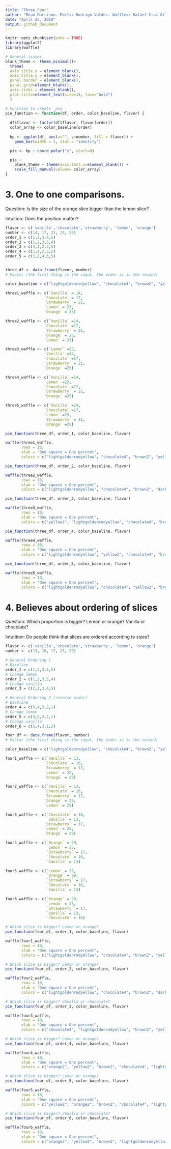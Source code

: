 ```yaml
---
title: "Three_Four"
author: "Beau Harrison. Edits: Rodrigo Valdes. Waffles: Rafael Cruz Gil"
date: "April 25, 2018"
output: github_document
---
```


```r
knitr::opts_chunk$set(echo = TRUE)
library(ggplot2)
library(waffle)
```

```r
# General issues
blank_theme <- theme_minimal()+
  theme(
  axis.title.x = element_blank(),
  axis.title.y = element_blank(),
  panel.border = element_blank(),
  panel.grid=element_blank(),
  axis.ticks = element_blank(),
  plot.title=element_text(size=14, face="bold")
  )
```

```r
# Function to create  pie
pie_function <- function(df, order, color_baseline, flavor) {
  
  df$flavor <- factor(df$flavor, flavor[order])
  color_array <- color_baseline[order]
  
  bp <- ggplot(df, aes(x="", y=number, fill = flavor)) + 
    geom_bar(width = 1, stat = "identity")

  pie <- bp + coord_polar("y", start=0)

  pie +  
    blank_theme + theme(axis.text.x=element_blank()) + 
    scale_fill_manual(values= color_array)
}
```

# 3. One to one comparisons.

Question: Is the size of the orange slice bigger than the lemon slice?

Intuition: Does the position matter?

```r
flavor <- c('vanilla','chocolate','strawberry', 'lemon', 'orange')
number <- c(14, 17, 21, 23, 25)
order_1 = c(1,2,3,4,5)
order_2 = c(1,2,3,5,4)
order_3 = c(4,1,2,3,5)
order_4 = c(1,4,2,3,5)
order_5 = c(1,2,4,3,5)


three_df <- data.frame(flavor, number)
# Factor (the first thing is the input, the order is in the second)

color_baseline = c("lightgoldenrodyellow", "chocolate4", "brown2", "yellow2", "darkorange2")

three1_waffle <- c(`Vanilla` = 14,
                 `Chocolate` = 17,
                 `Strawberry` = 21,
                 `Lemon` = 23,
                 `Orange` = 25)

three2_waffle <- c(`Vanilla` =14,
                 `Chocolate` =17,
                 `Strawberry` = 21,
                 `Orange` = 25,
                 `Lemon` = 23)

three3_waffle <- c(`Lemon` =23,
                 `Vanilla` =14,
                 `Chocolate` =17,
                 `Strawberry` = 21,
                 `Orange` =25)

three4_waffle <- c(`Vanilla` =14,
                 `Lemon` =23,
                 `Chocolate` =17,
                 `Strawberry` = 21,
                 `Orange` =25)

three5_waffle <- c(`Vanilla` =14,
                 `Chocolate` =17,
                 `Lemon` =23,
                 `Strawberry` = 21,
                 `Orange` =25)
```

```r
pie_function(three_df, order_1, color_baseline, flavor)

waffle(three1_waffle,
       rows = 10,
       xlab = "One square = One percent",
       colors = c("lightgoldenrodyellow", "chocolate4", "brown2", "yellow2", "darkorange2"))

pie_function(three_df, order_2, color_baseline, flavor)

waffle(three2_waffle,
       rows = 10,
       xlab = "One square = One percent",
       colors = c("lightgoldenrodyellow", "chocolate4", "brown2", "darkorange2", "yellow2"))

pie_function(three_df, order_3, color_baseline, flavor)

waffle(three3_waffle,
       rows = 10,
       xlab = "One square = One percent",
       colors = c("yellow2", "lightgoldenrodyellow", "chocolate4", "brown2", "darkorange2"))

pie_function(three_df, order_4, color_baseline, flavor)

waffle(three4_waffle,
       rows = 10,
       xlab = "One square = One percent",
       colors = c("lightgoldenrodyellow", "yellow2", "chocolate4", "brown2", "darkorange2"))

pie_function(three_df, order_5, color_baseline, flavor)

waffle(three5_waffle,
       rows = 10,
       xlab = "One square = One percent",
       colors = c("lightgoldenrodyellow", "chocolate4", "yellow2", "brown2", "darkorange2"))

```

# 4. Believes about ordering of slices

Question: Which proportion is bigger? Lemon or orange? Vanilla or chocolate?

Intutition: Do people think that slices are ordered according to sizes?

```r
flavor <- c('vanilla','chocolate','strawberry', 'lemon', 'orange')
number <- c(13, 16, 17, 25, 29)

# General Ordering 1
# Baseline
order_1 = c(1,2,3,4,5)
# Change lemon
order_2 = c(1,2,3,5,4)
# Change vanilla
order_3 = c(2,1,3,4,5)

# General Ordering 2 (reverse order)
# Baseline
order_4 = c(5,4,3,2,1)
# Chnage lemon 
order_5 = c(4,5,3,2,1)
# Change vanilla
order_6 = c(5,4,3,1,2)

four_df <- data.frame(flavor, number)
# Factor (the first thing is the input, the order is in the second)

color_baseline = c("lightgoldenrodyellow", "chocolate4", "brown2", "yellow2", "darkorange2")

four1_waffle <- c(`Vanilla` = 13,
                 `Chocolate` = 16,
                 `Strawberry` = 17,
                 `Lemon` = 25,
                 `Orange` = 29)

four2_waffle <- c(`Vanilla` = 13,
                 `Chocolate` = 16,
                 `Strawberry` = 17,
                 `Orange` = 29,
                 `Lemon` = 25)

four3_waffle <- c(`Chocolate` = 16,
                  `Vanilla` = 13,
                 `Strawberry` = 17,
                 `Lemon` = 25,
                 `Orange` = 29)

four4_waffle <- c(`Orange` = 29,
                  `Lemon` = 25,
                  `Strawberry` = 17,
                  `Chocolate` = 16,
                  `Vanilla` = 13)

four5_waffle <- c(`Lemon` = 25,
                  `Orange` = 29,
                  `Strawberry` = 17,
                  `Chocolate` = 16,
                  `Vanilla` = 13)

four6_waffle <- c(`Orange` = 29,
                  `Lemon` = 25,
                  `Strawberry` = 17,
                  `Vanilla` = 13,
                  `Chocolate` = 16)
```

```r
# Which slice is bigger? Lemon or orange? 
pie_function(four_df, order_1, color_baseline, flavor)

waffle(four1_waffle,
       rows = 10,
       xlab = "One square = One percent",
       colors = c("lightgoldenrodyellow", "chocolate4", "brown2", "yellow2", "darkorange2"))

# Which slice is bigger? Lemon or orange? 
pie_function(four_df, order_2, color_baseline, flavor)

waffle(four2_waffle,
       rows = 10,
       xlab = "One square = One percent",
       colors = c("lightgoldenrodyellow", "chocolate4", "brown2", "darkorange2", "yellow2"))

# Which slice is bigger? Vanilla or chocolate?
pie_function(four_df, order_3, color_baseline, flavor)

waffle(four3_waffle,
       rows = 10,
       xlab = "One square = One percent",
       colors = c("chocolate4", "lightgoldenrodyellow", "brown2", "yellow2", "darkorange2"))

# Which slice is bigger? Lemon or orange? 
pie_function(four_df, order_4, color_baseline, flavor)

waffle(four4_waffle,
       rows = 10,
       xlab = "One square = One percent",
       colors = c("orange2", "yellow2", "brown2", "chocolate4", "lightgoldenrodyellow"))

# Which slice is bigger? Lemon or orange? 
pie_function(four_df, order_5, color_baseline, flavor)

waffle(four5_waffle,
       rows = 10,
       xlab = "One square = One percent",
       colors = c("yellow2", "orange2", "brown2", "chocolate4", "lightgoldenrodyellow"))

# Which slice is bigger? Vanilla or chocolate? 
pie_function(four_df, order_6, color_baseline, flavor)

waffle(four6_waffle,
       rows = 10,
       xlab = "One square = One percent",
       colors = c("orange2", "yellow2", "brown2", "lightgoldenrodyellow", "chocolate4"))
```

